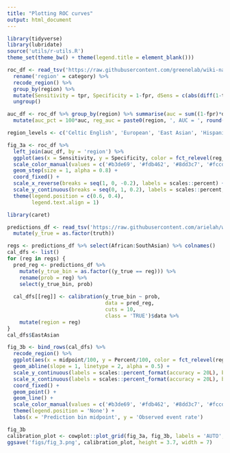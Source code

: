 ```yaml
---
title: "Plotting ROC curves"
output: html_document
---
```


```r
library(tidyverse)
library(lubridate)
source('utils/r-utils.R')
theme_set(theme_bw() + theme(legend.title = element_blank()))

```

```r
roc_df <- read_tsv('https://raw.githubusercontent.com/greenelab/wiki-nationality-estimate/master/models/LSTM_roc_curves.tsv') %>% 
  rename('region' = category) %>% 
  recode_region() %>% 
  group_by(region) %>%
  mutate(Sensitivity = tpr, Specificity = 1-fpr, dSens = c(abs(diff(1-tpr)), 0)) %>% 
  ungroup()

auc_df <- roc_df %>% group_by(region) %>% summarise(auc = sum((1-fpr)*dSens)) %>% arrange(desc(auc)) %>% 
  mutate(auc_pct = 100*auc, reg_auc = paste0(region, ', AUC = ', round(auc_pct, 1), '%'))

region_levels <- c('Celtic English', 'European', 'East Asian', 'Hispanic', 'South Asian', 'Muslim', 'Israel', 'African')

fig_3a <- roc_df %>% 
  left_join(auc_df, by = 'region') %>% 
  ggplot(aes(x = Sensitivity, y = Specificity, color = fct_relevel(reg_auc, as.character(auc_df$reg_auc)))) +
  scale_color_manual(values = c('#b3de69', '#fdb462', '#8dd3c7', '#fccde5', '#ffffb3', '#bebada',  '#80b1d3', '#fb8072')) +
  geom_step(size = 1, alpha = 0.8) +
  coord_fixed() +
  scale_x_reverse(breaks = seq(1, 0, -0.2), labels = scales::percent) +
  scale_y_continuous(breaks = seq(0, 1, 0.2), labels = scales::percent, limits = c(NA, 1.05)) +
  theme(legend.position = c(0.6, 0.4), 
        legend.text.align = 1)
```


```r
library(caret)

predictions_df <- read_tsv('https://raw.githubusercontent.com/arielah/wiki-nationality-estimate/predictions/data/LSTM_results_test.tsv') %>% 
  mutate(y_true = as.factor(truth))

regs <- predictions_df %>% select(African:SouthAsian) %>% colnames()
cal_dfs <- list()
for (reg in regs) {
  pred_reg <- predictions_df %>%
    mutate(y_true_bin = as.factor((y_true == reg))) %>%
    rename(prob = reg) %>% 
    select(y_true_bin, prob)
  
  cal_dfs[[reg]] <- calibration(y_true_bin ~ prob,
                                data = pred_reg,
                                cuts = 10,
                                class = 'TRUE')$data %>%
    mutate(region = reg)
}
cal_dfs$EastAsian

```

```r
fig_3b <- bind_rows(cal_dfs) %>%
  recode_region() %>% 
  ggplot(aes(x = midpoint/100, y = Percent/100, color = fct_relevel(region, as.character(auc_df$region)))) +
  geom_abline(slope = 1, linetype = 2, alpha = 0.5) +
  scale_y_continuous(labels = scales::percent_format(accuracy = 20L), breaks = seq(0, 1, 0.2), limits = c(-0.005, 1.045)) +
  scale_x_continuous(labels = scales::percent_format(accuracy = 20L), breaks = seq(0, 1, 0.2), limits = c(0, 1)) +
  coord_fixed() +
  geom_point() +
  geom_line() +
  scale_color_manual(values = c('#b3de69', '#fdb462', '#8dd3c7', '#fccde5', '#ffffb3', '#bebada',  '#80b1d3', '#fb8072')) +
  theme(legend.position = 'None') +
  labs(x = 'Prediction bin midpoint', y = 'Observed event rate')

fig_3b
calibration_plot <- cowplot::plot_grid(fig_3a, fig_3b, labels = 'AUTO', nrow = 1, align = 'h')
ggsave('figs/fig_3.png', calibration_plot, height = 3.7, width = 7)

```

